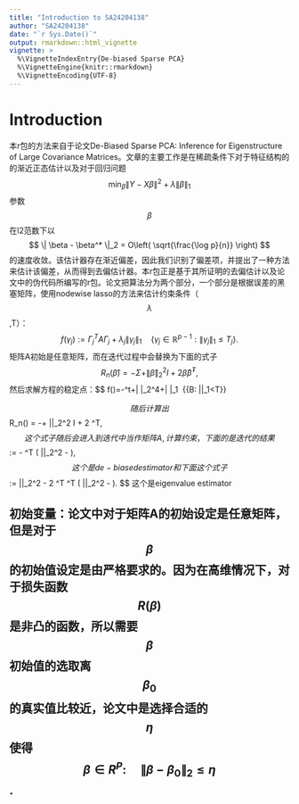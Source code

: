 ---
title: "Introduction to SA24204138"
author: "SA24204138"
date: "`r Sys.Date()`"
output: rmarkdown::html_vignette
vignette: >
  %\VignetteIndexEntry{De-biased Sparse PCA}
  %\VignetteEngine{knitr::rmarkdown}
  %\VignetteEncoding{UTF-8}
---

# Introduction

本r包的方法来自于论文De-Biased Sparse PCA: Inference for Eigenstructure of Large Covariance Matrices。文章的主要工作是在稀疏条件下对于特征结构的的渐近正态估计以及对于回归问题
$$
\min_{\beta} \| Y - X\beta \|^2 + \lambda \|\beta\|_1
$$
参数$$\beta$$在l2范数下以
$$
\| \beta - \beta^* \|_2 = O\left( \sqrt{\frac{\log p}{n}} \right)
$$
的速度收敛。该估计器存在渐近偏差，因此我们识别了偏差项，并提出了一种方法来估计该偏差，从而得到去偏估计器。本r包正是基于其所证明的去偏估计以及论文中的伪代码所编写的r包。论文把算法分为两个部分，一个部分是根据误差的黑塞矩阵，使用nodewise lasso的方法来估计约束条件（$$\lambda$$,T）：
$$
f(\gamma_j) := \Gamma_j^T A \Gamma_j + \lambda_j \|\gamma_j\|_1\quad\{\gamma_j \in \mathbb{R}^{p-1} : \|\gamma_j\|_1 \leq T_j \}.
$$
矩阵A初始是任意矩阵，而在迭代过程中会替换为下面的式子
$$
R_n(\hat{\beta}) = -\Sigma + \|\hat{\beta}\|_2^2 I + 2 \hat{\beta} \hat{\beta}^T,
$$
然后求解方程的稳定点：$$
f(\beta)=-\beta^t\hat{\Sigma}\beta+\| \beta \|_2^4+\lambda\| \beta \|_1 \quad\ {\{\beta \in B: 
\|\beta \|_1<T}\}
      
$$
随后计算出
$$
R_n(\hat{\beta}) = -\Sigma + \|\hat{\beta}\|_2^2 I + 2 \hat{\beta} \hat{\beta}^T,
$$
这个式子随后会进入到迭代中当作矩阵A,计算约束，下面的是迭代的结果
$$
\hat{b} := \hat{\beta} - \Theta^T \left( \|\hat{\beta}\|_2^2 \hat{\beta} - \Sigma \hat{\beta} \right),
$$
这个是de-biased estimator和下面这个式子
$$
\hat{\Lambda} := \|\hat{\beta}\|_2^2 - 2 \hat{\beta}^T \Theta^T \left( \|\hat{\beta}\|_2^2 \hat{\beta} - \Sigma \hat{\beta} \right).
$$
这个是eigenvalue estimator

初始变量：论文中对于矩阵A的初始设定是任意矩阵，但是对于$$\beta$$的初始值设定是由严格要求的。因为在高维情况下，对于损失函数$$R(\beta)$$是非凸的函数，所以需要$$\beta$$初始值的选取离$$\beta_0$$的真实值比较近，论文中是选择合适的$$\eta$$使得$$\beta \in R^P:\quad\|\beta-\beta_0\|_2\leq\eta$$.
---